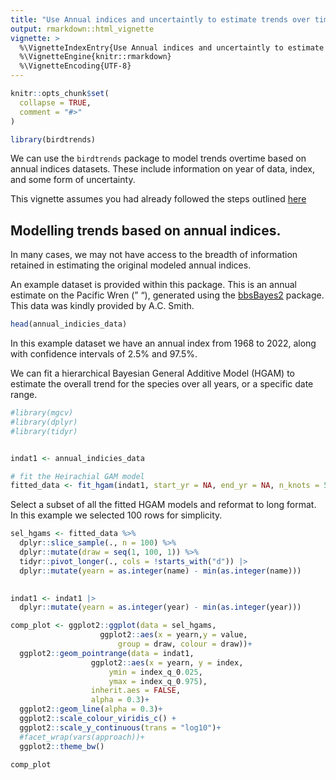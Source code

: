```yaml
---
title: "Use Annual indices and uncertaintly to estimate trends over time"
output: rmarkdown::html_vignette
vignette: >
  %\VignetteIndexEntry{Use Annual indices and uncertaintly to estimate trends over time}
  %\VignetteEngine{knitr::rmarkdown}
  %\VignetteEncoding{UTF-8}
---
```


```r
knitr::opts_chunk$set(
  collapse = TRUE,
  comment = "#>"
)
```

```r

library(birdtrends)

```

We can use the `birdtrends` package to model trends overtime based on annual indices datasets. These include information on year of data, index, and some form of uncertainty. 


This vignette assumes you had already followed the steps outlined [here](https://ninoxconsulting.github.io/birdtrends/articles/Getting_started.html)


## Modelling trends based on annual indices. 

In many cases, we may not have access to the breadth of information retained in estimating the original modeled annual indices. 

An example dataset is provided within this package. This is an annual estimate on the Pacific Wren (" "), generated using the [bbsBayes2](https://bbsbayes.github.io/bbsBayes2/) package. This data was kindly provided by A.C. Smith. 

```r

head(annual_indicies_data)

```

In this example dataset we have an annual index from 1968 to 2022, along with confidence intervals of 2.5% and 97.5%. 

We can fit a hierarchical Bayesian General Additive Model (HGAM) to estimate the overall trend for the species over all years, or a specific date range. 


```r
#library(mgcv)
#library(dplyr)
#library(tidyr)


indat1 <- annual_indicies_data

# fit the Heirachial GAM model 
fitted_data <- fit_hgam(indat1, start_yr = NA, end_yr = NA, n_knots = 5)

```


Select a subset of all the fitted HGAM models and reformat to long format. 
In this example we selected 100 rows for simplicity. 


```r

sel_hgams <- fitted_data %>%
  dplyr::slice_sample(., n = 100) %>%  
  dplyr::mutate(draw = seq(1, 100, 1)) %>% 
  tidyr::pivot_longer(., cols = !starts_with("d")) |> 
  dplyr::mutate(yearn = as.integer(name) - min(as.integer(name)))
         

```


```r

indat1 <- indat1 |> 
  dplyr::mutate(yearn = as.integer(year) - min(as.integer(year)))  

comp_plot <- ggplot2::ggplot(data = sel_hgams,
                    ggplot2::aes(x = yearn,y = value,
                        group = draw, colour = draw))+
  ggplot2::geom_pointrange(data = indat1,
                  ggplot2::aes(x = yearn, y = index,
                      ymin = index_q_0.025,
                      ymax = index_q_0.975),
                  inherit.aes = FALSE,
                  alpha = 0.3)+
  ggplot2::geom_line(alpha = 0.3)+
  ggplot2::scale_colour_viridis_c() +
  ggplot2::scale_y_continuous(trans = "log10")+
  #facet_wrap(vars(approach))+
  ggplot2::theme_bw()

comp_plot

```

